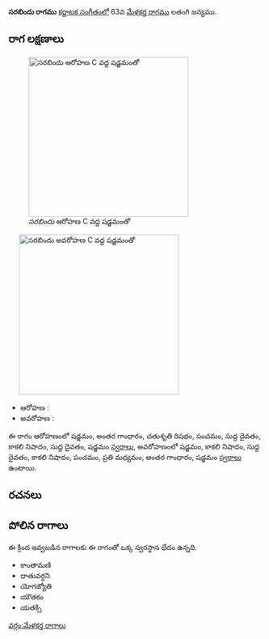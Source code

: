 {{Infobox ragam
	| name          	= సరబిందు
	| synonym	    	= 
	| mela          	= 
	| chakra        	= 
	| janaka        	= 
	| type          	= షడవ
	| arohanam      	= {{svaraC|S|G3|R2|P|D1|N3|D1|S'}} 
	| avarohanam    	= {{svaraC|S'|N3|D1|N3|P|M2|G3|S}}
	| jeeva         	=
	| chhaya        	=
	| nyasa         	=
	| vishesha      	= 
	| equivalent  		= 
}}
{{కర్ణాటక సంగీత రాగాలు}}
'''సరబిందు రాగము''' [[కర్ణాటక సంగీతం]]లో 63వ [[మేళకర్త రాగము]] లతంగి జన్యము. 


==రాగ లక్షణాలు==
[[Image:sarabindu_ar_kb2wiki.png|thumb|right|316px|''సరబిందు'' ఆరోహణ C వద్ద షడ్జమంతో]]
	[[Image:sarabindu_av_kb2wiki.png|thumb|right|316px|''సరబిందు'' అవరోహణ C వద్ద షడ్జమంతో]]

* ఆరోహణ : {{svaraC|S|G3|R2|P|D1|N3|D1|S'}} 
* అవరోహణ : {{svaraC|S'|N3|D1|N3|P|M2|G3|S}}

ఈ రాగం ఆరోహణంలో షడ్జమం, అంతర గాంధారం, చతుశృతి రిషభం, పంచమం, సుద్ద దైవతం, కాకలి  నిషాదం, సుద్ద దైవతం, షడ్జమం [[స్వరాలు]], అవరోహణంలో షడ్జమం, కాకలి  నిషాదం, సుద్ద దైవతం, కాకలి  నిషాదం, పంచమం, ప్రతి మధ్యమం, అంతర గాంధారం, షడ్జమం [[స్వరాలు]] ఉంటాయి.

==రచనలు==



==పోలిన రాగాలు==
ఈ క్రింద ఇవ్వబడిన రాగాలకు ఈ రాగంతో ఒక్క స్వరస్థాన భేదం ఉన్నది.
* కాంతామణి
* ధాతువర్ధని
* యోగజ్యోతి
* యౌతకం
* యతక్సి



[[వర్గం:మేళకర్త రాగాలు]]